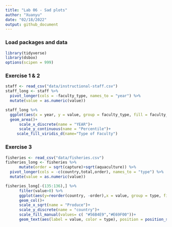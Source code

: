 ```yaml
---
title: "Lab 06 - Sad plots"
author: "Xuanyu"
date: "02/18/2022"
output: github_document
---
```


### Load packages and data

```r
library(tidyverse) 
library(dsbox) 
options(scipen = 999)
```

### Exercise 1 & 2

```r
staff <- read_csv("data/instructional-staff.csv")
staff_long <- staff %>%
  pivot_longer(cols = -faculty_type, names_to = "year") %>%
  mutate(value = as.numeric(value))
```

```r
staff_long %>%
  ggplot(aes(x = year, y = value, group = faculty_type, fill = faculty_type)) +
  geom_area()+
      scale_x_discrete(name = "YEAR")+
      scale_y_continuous(name = "Percentile")+
     scale_fill_viridis_d(name="Type of Faculty")
```


### Exercise 3

```r
fisheries <- read_csv("data/fisheries.csv")
fisheries_long <- fisheries %>%
      mutate(order = sqrt(capture)+sqrt(aquaculture)) %>%
  pivot_longer(cols = -c(country,total,order), names_to = "type") %>%
  mutate(value = as.numeric(value))
```

```r
fisheries_long[-(135:136),] %>% 
      filter(value>0) %>% 
      ggplot(aes(y=reorder(country, -order),x = value, group = type, fill= type))+
      geom_col()+
      scale_x_sqrt(name = "Produce")+
      scale_y_discrete(name = "country")+
      scale_fill_manual(values= c( "#56B4E9","#E69F00"))+
      geom_text(aes(label = value, color = type), position = position_stack(vjust = 0.5), size = 2)

```




